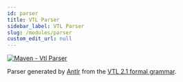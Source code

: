 ```yaml
---
id: parser
title: VTL Parser
sidebar_label: VTL Parser
slug: /modules/parser
custom_edit_url: null
---
```


[![Maven - Vtl Parser](https://maven-badges.herokuapp.com/maven-central/fr.insee.trevas/vtl-parser/badge.svg)](https://maven-badges.herokuapp.com/maven-central/fr.insee.trevas/vtl-parser)

Parser generated by [Antlr](https://www.antlr.org/) from the [VTL 2.1 formal grammar](https://github.com/InseeFr/Trevas/tree/master/vtl-parser/src/main/antlr4/fr/insee/vtl/parser).
